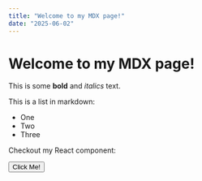 ```yaml
---
title: "Welcome to my MDX page!"
date: "2025-06-02"
---
```


 
# Welcome to my MDX page!
 
This is some **bold** and _italics_ text.
 
This is a list in markdown:
 
- One
- Two
- Three
 
Checkout my React component:
 
<Button>
    Click Me!
</Button>